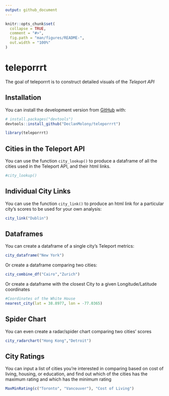 ```yaml
---
output: github_document
---
```


<!-- README.md is generated from README.Rmd. Please edit that file -->

```r
knitr::opts_chunk$set(
  collapse = TRUE,
  comment = "#>",
  fig.path = "man/figures/README-",
  out.width = "100%"
)
```

# teleporrrt

<!-- badges: start -->
<!-- badges: end -->

The goal of teleporrrt is to construct detailed visuals of the
*Teleport API*

## Installation

You can install the development version from [GitHub](https://github.com/) with:

``` r
# install.packages("devtools")
devtools::install_github("DeclanMolony/teleporrrt")
```
```r
library(teleporrrt)
```


## Cities in the Teleport API

You can use the function `city_lookup()` to produce a dataframe of all the cities used in the Teleport API, and their html links.

```r

#city_lookup()
```


## Individual City Links

You can use the function `city_link()` to produce an html link for a particular city's scores to be used for your own analysis:

```r
city_link("Dublin")
```


## Dataframes

You can create a dataframe of a single city's Teleport metrics:

```r
city_dataframe("New York")
```

Or create a dataframe comparing two cities:

```r
city_combine_df("Cairo","Zurich")
```

Or create a dataframe with the closest City to a given Longitude/Latitude coordinates

```r
#Coordinates of the White House
nearest_city(lat = 38.8977, lon = -77.0365)
```


## Spider Chart

You can even create a radar/spider chart comparing two cities' scores

```r
city_radarchart("Hong Kong","Detroit")
```


## City Ratings

You can input a list of cities you're interested in comparing based on cost of living, housing, or education, and find out which of the cities has the maximum rating and which has the minimum rating

```r
MaxMinRating(c("Toronto", "Vancouver"), "Cost of Living")
```



